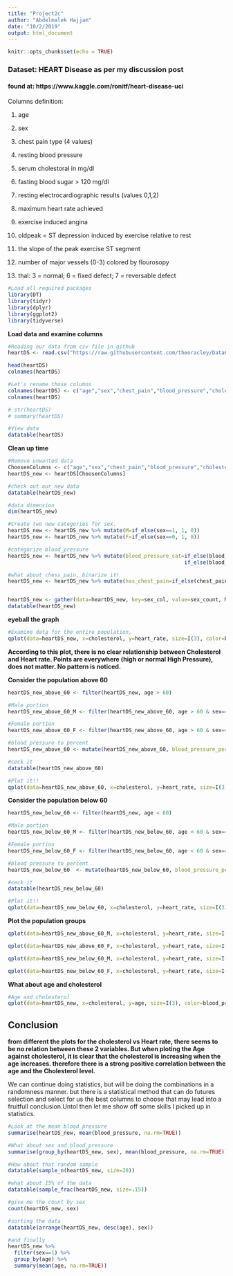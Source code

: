 ```yaml
---
title: "Project2c"
author: "Abdelmalek Hajjam"
date: "10/2/2019"
output: html_document
---
```


```r
knitr::opts_chunk$set(echo = TRUE)
```

### Dataset: HEART Disease as per my discussion post
#### found at: https://www.kaggle.com/ronitf/heart-disease-uci

Columns definition:

1. age

2. sex

3. chest pain type (4 values)

4. resting blood pressure

5. serum cholestoral in mg/dl

6. fasting blood sugar > 120 mg/dl

7. resting electrocardiographic results (values 0,1,2)

8. maximum heart rate achieved

9. exercise induced angina

10. oldpeak = ST depression induced by exercise relative to rest

11. the slope of the peak exercise ST segment

12. number of major vessels (0-3) colored by flourosopy

13. thal: 3 = normal; 6 = fixed defect; 7 = reversable defect


```r
#Load all required packages
library(DT)
library(tidyr)
library(dplyr)    
library(ggplot2)
library(tidyverse)
```

**Load data and examine columns**
```r
#Reading our data from csv file in github
heartDS <- read.csv("https://raw.githubusercontent.com/theoracley/Data607/master/Project2/heart.csv", header=TRUE, sep=",")

head(heartDS)
colnames(heartDS)

#Let's rename those columns
colnames(heartDS) <- c("age","sex","chest_pain","blood_pressure","cholesterol","sugar","cardio","heart_rate","exercise",  "oldpeak","slope","ca","thal","target")
colnames(heartDS)

# str(heartDS)
# summary(heartDS)

#View data
datatable(heartDS)


```

**Clean up time**
```r
#Remove unwanted data
ChoosenColumns <- c("age","sex","chest_pain","blood_pressure","cholesterol","sugar","cardio","heart_rate")
heartDS_new <- heartDS[ChoosenColumns]

#check out our new data
datatable(heartDS_new)

#data dimension
dim(heartDS_new)

#Create two new categories for sex.
heartDS_new <- heartDS_new %>% mutate(M=if_else(sex==1, 1, 0))
heartDS_new <- heartDS_new %>% mutate(F=if_else(sex==0, 1, 0))

#categorize blood_pressure
heartDS_new <- heartDS_new %>% mutate(blood_pressure_cat=if_else(blood_pressure>=120, "high", 
                                                         if_else(blood_pressure<120, "Normal", "")))

#what about chess_pain, binarize it!
heartDS_new <- heartDS_new %>% mutate(has_chest_pain=if_else(chest_pain>2, 1, 0))


heartDS_new <- gather(data=heartDS_new, key=sex_col, value=sex_count, M, F)
datatable(heartDS_new)  
```

**eyeball the graph**
```r

#Examine data for the entire population,
qplot(data=heartDS_new, x=cholesterol, y=heart_rate, size=I(3), color=blood_pressure_cat, alpha=I(0.6), main="Cholesterol vs Heart Rate")


```

**According to this plot, there is no clear relationship between Cholesterol and Heart rate. Points are everywhere (high or normal High Pressure), does not matter. No pattern is noticed.**


**Consider the population above 60**
```r

heartDS_new_above_60 <- filter(heartDS_new, age > 60)

#Male portion
heartDS_new_above_60_M <- filter(heartDS_new_above_60, age > 60 & sex==1)

#Female portion
heartDS_new_above_60_F <- filter(heartDS_new_above_60, age > 60 & sex==0)

#blood pressure to percent
heartDS_new_above_60 <- mutate(heartDS_new_above_60, blood_pressure_per = (blood_pressure/100))

#ceck it
datatable(heartDS_new_above_60)

#Plot it!!
qplot(data=heartDS_new_above_60, x=cholesterol, y=heart_rate, size=I(3), color=blood_pressure_cat, alpha=I(0.6), main="Cholesterol vs Heart Rate (Above 60)")


```

**Consider the population below 60**
```r

heartDS_new_below_60 <- filter(heartDS_new, age < 60)

#Male portion
heartDS_new_below_60_M <- filter(heartDS_new_below_60, age < 60 & sex==1)

#Female portion
heartDS_new_below_60_F <- filter(heartDS_new_below_60, age < 60 & sex==0)

#blood pressure to percent
heartDS_new_below_60  <- mutate(heartDS_new_below_60, blood_pressure_per = (blood_pressure/100))

#ceck it
datatable(heartDS_new_below_60)

#Plot it!!
qplot(data=heartDS_new_below_60, x=cholesterol, y=heart_rate, size=I(3), color=blood_pressure_cat, alpha=I(0.6), main="Cholesterol vs Heart Rate (Below 60)")


```

**Plot the population groups**
```r
qplot(data=heartDS_new_above_60_M, x=cholesterol, y=heart_rate, size=I(3), color=blood_pressure_cat, alpha=I(0.6), main="Cholesterol vs Heart Rate (Male Above 60)")  
```

```r
qplot(data=heartDS_new_above_60_F, x=cholesterol, y=heart_rate, size=I(3), color=blood_pressure_cat, alpha=I(0.6), main="Cholesterol vs Heart Rate (Female above 60)")  
```

```r
qplot(data=heartDS_new_below_60_M, x=cholesterol, y=heart_rate, size=I(3), color=blood_pressure_cat, alpha=I(0.6), main="Cholesterol vs Heart Rate (Male Below 60)")  
```

```r
qplot(data=heartDS_new_below_60_F, x=cholesterol, y=heart_rate, size=I(3), color=blood_pressure_cat, alpha=I(0.6), main="Cholesterol vs Heart Rate (Female Below 60)")  
```


**What about age and cholesterol**

```r
#Age and cholesterol
qplot(data=heartDS_new, x=cholesterol, y=age, size=I(3), color=blood_pressure_cat, alpha=I(0.6), main="Age vs Cholesterol (All)")
```

## Conclusion
**from different the plots for the cholesterol vs Heart rate, there seems to be no relation between these 2 variables. But when ploting the Age against cholesterol, it is clear that the cholesterol is increasing when the age increases. therefore there is a strong positive correlation between the age and the Cholesterol level.**
 

We can continue doing statistics, but will be doing the combinations in a randomness manner. but there is a statistical method that can do futures selection and select for us the best columns to choose that may lead into a fruitfull conclusion.Untol then let me show off some skills I picked up in statistics.
```r
#Look at the mean blood_pressure
summarise(heartDS_new, mean(blood_pressure, na.rm=TRUE))

#What about sex and blood_pressure
summarise(group_by(heartDS_new, sex), mean(blood_pressure, na.rm=TRUE))

#How about that random sample
datatable(sample_n(heartDS_new, size=20))

#what about 15% of the data
datatable(sample_frac(heartDS_new, size=.15))

#give me the count by sex
count(heartDS_new, sex)

#sorting the data
datatable(arrange(heartDS_new, desc(age), sex))

#and finally
heartDS_new %>%
  filter(sex==1) %>%
  group_by(age) %>%
  summary(mean(age, na.rm=TRUE))

```







